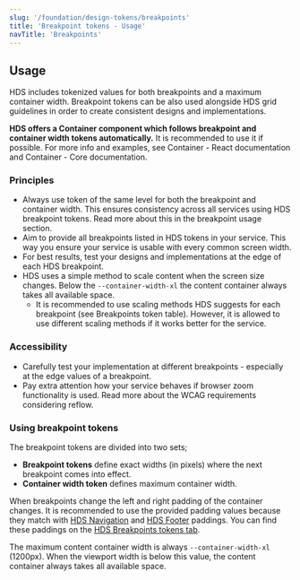 ```yaml
---
slug: '/foundation/design-tokens/breakpoints'
title: 'Breakpoint tokens - Usage'
navTitle: 'Breakpoints'
---
```




## Usage

HDS includes tokenized values for both breakpoints and a maximum container width. Breakpoint tokens can be also used alongside <Link size="M" href="/foundation/guidelines/grid">HDS grid guidelines</Link> in order to create consistent designs and implementations.

**HDS offers a Container component which follows breakpoint and container width tokens automatically.** It is recommended to use it if possible. For more info and examples, see <ExternalLink href="https://hds.hel.fi/storybook/react/?path=/story/components-container--example">Container - React documentation</ExternalLink> and <ExternalLink href="https://hds.hel.fi/storybook/core/?path=/story/components-container--default">Container - Core documentation</ExternalLink>.

### Principles

- Always use token of the same level for both the breakpoint and container width. This ensures consistency across all services using HDS breakpoint tokens. Read more about this in <Link size="M" href="#using-breakpoint-tokens">the breakpoint usage section.</Link>
- Aim to provide all breakpoints listed in HDS tokens in your service. This way you ensure your service is usable with every common screen width.
- For best results, test your designs and implementations at the edge of each HDS breakpoint.
- HDS uses a simple method to scale content when the screen size changes. Below the `--container-width-xl` the content container always takes all available space.
  - It is recommended to use scaling methods HDS suggests for each breakpoint (<Link size="M" href="/foundation/design-tokens/breakpoints/tokens#tokens">see Breakpoints token table</Link>). However, it is allowed to use different scaling methods if it works better for the service.

### Accessibility

- Carefully test your implementation at different breakpoints - especially at the edge values of a breakpoint.
- Pay extra attention how your service behaves if browser zoom functionality is used. Read more about the <ExternalLink href="https://www.w3.org/WAI/WCAG21/Understanding/reflow.html">WCAG requirements considering reflow</ExternalLink>.

### Using breakpoint tokens

The breakpoint tokens are divided into two sets;

- **Breakpoint tokens** define exact widths (in pixels) where the next breakpoint comes into effect.
- **Container width token** defines maximum container width.

When breakpoints change the left and right padding of the container changes. It is recommended to use the provided padding values because they match with [HDS Navigation](/components/navigation) and [HDS Footer](/components/footer) paddings. You can find these paddings on the [HDS Breakpoints tokens tab](/foundation/design-tokens/breakpoints/tokens).

The maximum content container width is always `--container-width-xl` (1200px). When the viewport width is below this value, the content container always takes all available space.
